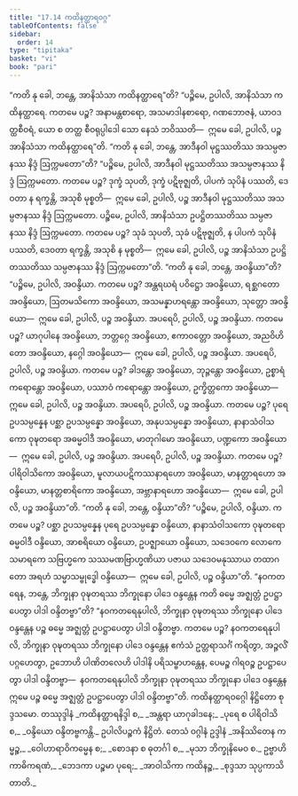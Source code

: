 ```yaml
---
title: "17.14 ကထိနတ္ထာရဝဂ္ဂ"
tableOfContents: false
sidebar:
  order: 14
type: "tipitaka"
basket: "vi"
book: "pari"
---
```



<DynamicBreadcrumb />

<Division number="465" book="pari" e="ch" v="5" p="356">

<Paragraph number="2178" book="pari">
“ကတိ နု ခေါ, ဘန္တေ, အာနိသံသာ ကထိနတ္ထာရေ”တိ?
</Paragraph>

<Paragraph number="2179" book="pari">
“ပဉ္စိမေ, ဥပါလိ, အာနိသံသာ ကထိနတ္ထာရေ. ကတမေ ပဉ္စ? အနာမန္တစာရော, အသမာဒါနစာရော, ဂဏဘောဇနံ, ယာဝဒတ္ထစီဝရံ, ယော စ တတ္ထ စီဝရုပ္ပါဒေါ သော နေသံ ဘဝိဿတိ—  ဣမေ ခေါ, ဥပါလိ, ပဉ္စ အာနိသံသာ ကထိနတ္ထာရေ”တိ.
</Paragraph>

</Division>
<Division number="466" book="pari" e="ch" v="5" p="357">

<Paragraph number="2180" book="pari">
“ကတိ နု ခေါ, ဘန္တေ, အာဒီနဝါ မုဋ္ဌဿတိဿ အသမ္ပဇာနဿ နိဒ္ဒံ ဩက္ကမတော”တိ?
</Paragraph>

<Paragraph number="2181" book="pari">
“ပဉ္စိမေ, ဥပါလိ, အာဒီနဝါ မုဋ္ဌဿတိဿ အသမ္ပဇာနဿ နိဒ္ဒံ ဩက္ကမတော. ကတမေ ပဉ္စ? ဒုက္ခံ သုပတိ, ဒုက္ခံ ပဋိဗုဇ္ဈတိ, ပါပကံ သုပိနံ ပဿတိ, ဒေဝတာ န ရက္ခန္တိ, အသုစိ မုစ္စတိ—  ဣမေ ခေါ, ဥပါလိ, ပဉ္စ အာဒီနဝါ မုဋ္ဌဿတိဿ အသမ္ပဇာနဿ နိဒ္ဒံ ဩက္ကမတော.
</Paragraph>

<Paragraph number="2182" book="pari">
ပဉ္စိမေ, ဥပါလိ, အာနိသံသာ ဥပဋ္ဌိတဿတိဿ သမ္ပဇာနဿ နိဒ္ဒံ ဩက္ကမတော. ကတမေ ပဉ္စ? သုခံ သုပတိ, သုခံ ပဋိဗုဇ္ဈတိ, န ပါပကံ သုပိနံ ပဿတိ, ဒေဝတာ ရက္ခန္တိ, အသုစိ န မုစ္စတိ—  ဣမေ ခေါ, ဥပါလိ, ပဉ္စ အာနိသံသာ ဥပဋ္ဌိတဿတိဿ သမ္ပဇာနဿ နိဒ္ဒံ ဩက္ကမတော”တိ.
</Paragraph>

</Division>
<Division number="467" book="pari" e="ch" v="5" p="357">

<Paragraph number="2183" book="pari">
“ကတိ နု ခေါ, ဘန္တေ, အဝန္ဒိယာ”တိ?
</Paragraph>

<Paragraph number="2184" book="pari">
“ပဉ္စိမေ, ဥပါလိ, အဝန္ဒိယာ. ကတမေ ပဉ္စ? အန္တရဃရံ ပဝိဋ္ဌော အဝန္ဒိယော, ရစ္ဆဂတော အဝန္ဒိယော, ဩတမသိကော အဝန္ဒိယော, အသမန္နာဟရန္တော အဝန္ဒိယော, သုတ္တော အဝန္ဒိယော—  ဣမေ ခေါ, ဥပါလိ, ပဉ္စ အဝန္ဒိယာ.
</Paragraph>

<Paragraph number="2185" book="pari">
အပရေပိ, ဥပါလိ, ပဉ္စ အဝန္ဒိယာ. ကတမေ ပဉ္စ? ယာဂုပါနေ အဝန္ဒိယော, ဘတ္တဂ္ဂေ အဝန္ဒိယော, ဧကာဝတ္တော အဝန္ဒိယော, အညဝိဟိတော အဝန္ဒိယော, နဂ္ဂေါ အဝန္ဒိယော—  ဣမေ ခေါ, ဥပါလိ, ပဉ္စ အဝန္ဒိယာ.
</Paragraph>

<Paragraph number="2186" book="pari">
အပရေပိ, ဥပါလိ, ပဉ္စ အဝန္ဒိယာ. ကတမေ ပဉ္စ? ခါဒန္တော အဝန္ဒိယော, ဘုဉ္ဇန္တော အဝန္ဒိယော, ဥစ္စာရံ ကရောန္တော အဝန္ဒိယော, ပဿာဝံ ကရောန္တော အဝန္ဒိယော, ဥက္ခိတ္တကော အဝန္ဒိယော—  ဣမေ ခေါ, ဥပါလိ, ပဉ္စ အဝန္ဒိယာ.
</Paragraph>

<Paragraph number="2187" book="pari">
အပရေပိ, ဥပါလိ, ပဉ္စ အဝန္ဒိယာ. ကတမေ ပဉ္စ? ပုရေ ဥပသမ္ပန္နေန ပစ္ဆာ ဥပသမ္ပန္နော အဝန္ဒိယော, အနုပသမ္ပန္နော အဝန္ဒိယော, နာနာသံဝါသကော ဝုဍ္ဎတရော အဓမ္မဝါဒီ အဝန္ဒိယော, မာတုဂါမော အဝန္ဒိယော, ပဏ္ဍကော အဝန္ဒိယော—  ဣမေ ခေါ, ဥပါလိ, ပဉ္စ အဝန္ဒိယာ.
</Paragraph>

<Paragraph number="2188" book="pari">
အပရေပိ, ဥပါလိ, ပဉ္စ အဝန္ဒိယာ. ကတမေ ပဉ္စ? ပါရိဝါသိကော အဝန္ဒိယော, မူလာယပဋိကဿနာရဟော အဝန္ဒိယော, မာနတ္တာရဟော အဝန္ဒိယော, မာနတ္တစာရိကော အဝန္ဒိယော, အဗ္ဘာနာရဟော အဝန္ဒိယော—  ဣမေ ခေါ, ဥပါလိ, ပဉ္စ အဝန္ဒိယာ”တိ.
</Paragraph>

</Division>
<Division number="468" book="pari" e="ch" v="5" p="358">

<Paragraph number="2189" book="pari">
“ကတိ နု ခေါ, ဘန္တေ, ဝန္ဒိယာ”တိ?
</Paragraph>

<Paragraph number="2190" book="pari">
“ပဉ္စိမေ, ဥပါလိ, ဝန္ဒိယာ. ကတမေ ပဉ္စ? ပစ္ဆာ ဥပသမ္ပန္နေန ပုရေ ဥပသမ္ပန္နော ဝန္ဒိယော, နာနာသံဝါသကော ဝုဍ္ဎတရော ဓမ္မဝါဒီ ဝန္ဒိယော, အာစရိယော ဝန္ဒိယော, ဥပဇ္ဈာယော ဝန္ဒိယော, သဒေဝကေ လောကေ သမာရကေ သဗြဟ္မကေ သဿမဏဗြာဟ္မဏိယာ ပဇာယ သဒေဝမနုဿာယ တထာဂတော အရဟံ သမ္မာသမ္ဗုဒ္ဓေါ ဝန္ဒိယော—  ဣမေ ခေါ, ဥပါလိ, ပဉ္စ ဝန္ဒိယာ”တိ.
</Paragraph>

</Division>
<Division number="469" book="pari" e="ch" v="5" p="358">

<Paragraph number="2191" book="pari">
“နဝကတရေန, ဘန္တေ, ဘိက္ခုနာ ဝုဍ္ဎတရဿ ဘိက္ခုနော ပါဒေ ဝန္ဒန္တေန ကတိ ဓမ္မေ အဇ္ဈတ္တံ ဥပဋ္ဌာပေတွာ ပါဒါ ဝန္ဒိတဗ္ဗာ”တိ?
</Paragraph>

<Paragraph number="2192" book="pari">
“နဝကတရေနုပါလိ, ဘိက္ခုနာ ဝုဍ္ဎတရဿ ဘိက္ခုနော ပါဒေ ဝန္ဒန္တေန ပဉ္စ ဓမ္မေ အဇ္ဈတ္တံ ဥပဋ္ဌာပေတွာ ပါဒါ ဝန္ဒိတဗ္ဗာ. ကတမေ ပဉ္စ? နဝကတရေနုပါလိ, ဘိက္ခုနာ ဝုဍ္ဎတရဿ ဘိက္ခုနော ပါဒေ ဝန္ဒန္တေန ဧကံသံ ဥတ္တရာသင်္ဂံ ကရိတွာ, အဉ္ဇလိံ ပဂ္ဂဟေတွာ, ဥဘောဟိ ပါဏိတလေဟိ ပါဒါနိ ပရိသမ္ဗာဟန္တေန, ပေမဉ္စ ဂါရဝဉ္စ ဥပဋ္ဌာပေတွာ ပါဒါ ဝန္ဒိတဗ္ဗာ—  နဝကတရေနုပါလိ ဘိက္ခုနာ ဝုဍ္ဎတရဿ ဘိက္ခုနော ပါဒေ ဝန္ဒန္တေန ဣမေ ပဉ္စ ဓမ္မေ အဇ္ဈတ္တံ ဥပဋ္ဌာပေတွာ ပါဒါ ဝန္ဒိတဗ္ဗာ”တိ.

</Paragraph>
</Division>

<Paragraph number="2193" type="center" book="pari">
ကထိနတ္ထာရဝဂ္ဂေါ နိဋ္ဌိတော စုဒ္ဒသမော.



</Paragraph>

<Paragraph number="2194" type="center" book="pari">
တဿုဒ္ဒါနံ


</Paragraph>

<Paragraph number="2195" type="verses" book="pari">
_ကထိနတ္ထာရနိဒ္ဒါ စ,_  
_အန္တရာ ယာဂုခါဒနေ;_  
_ပုရေ စ ပါရိဝါသိ စ,_  
_ဝန္ဒိယော ဝန္ဒိတဗ္ဗကန္တိ._  


</Paragraph>

<Paragraph number="2196" type="center" book="pari">
ဥပါလိပဉ္စကံ နိဋ္ဌိတံ.



</Paragraph>

<Paragraph number="2197" type="center" book="pari">
တေသံ ဝဂ္ဂါနံ ဥဒ္ဒါနံ


</Paragraph>

<Paragraph number="2198" type="verses" book="pari">
_အနိဿိတေန ကမ္မဉ္စ,_  
_ဝေါဟာရာဝိကမ္မေန စ;_  
_စောဒနာ စ ဓုတင်္ဂါ စ,_  
_မုသာ ဘိက္ခုနိမေဝ စ._  

</Paragraph>

<Paragraph number="2199" type="verses" book="pari">
ဥဗ္ဗာဟိကာဓိကရဏံ,_  
_ဘေဒကာ ပဉ္စမာ ပုရေ;_  
_အာဝါသိကာ ကထိနဉ္စ,_  
_စုဒ္ဒသာ သုပ္ပကာသိတာတိ._
</Paragraph>